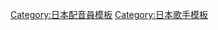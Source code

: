 {{Navbox Musical artist
| name   = 國府田麻理子
| title  = [[國府田麻理子]]
| background = solo_singer
| group1 = 單曲
|  list1 = {{Navbox Musical artist|child
| group1 = [[科樂美|Konami]]
|  list1 = 1. {{lang|ja|{{link-ja|僕らのステキ/Harmony|僕らのステキ/Harmony}}}} - 2. {{lang|ja|{{link-ja|みみかきをしていると|みみかきをしていると}}}} - 3. {{link-ja|這樣的話我寧願成為天使/守候|私が天使だったらいいのに/まちぶせ}} - 4. {{lang|ja|{{link-ja|夢はひとりみるものじゃない|夢はひとりみるものじゃない}}}} - 5. {{lang|ja|{{link-ja|笑顔で愛してる|笑顔で愛してる}}}} - 6. {{lang|ja|{{link-ja|風がとまらない|風がとまらない}}}} - 7. {{lang|ja|{{link-ja|雨のちスペシャル|雨のちスペシャル}}}} - 8. {{link-ja|Looking For|Looking For}} - 9. {{link-ja|cobalt (國府田麻理子單曲)|コバルト (國府田マリ子の曲)|cobalt}} - 10. {{lang|ja|{{link-ja|大切に思えるものが一緒ならいいよね|大切に思えるものが一緒ならいいよね}}}} - 11. {{link-ja|讓你久等了|待っていました}}
| group2 = [[國王唱片|King Records]]
|  list2 = 1. {{lang|ja|{{link-ja|淋しがりやの恋|淋しがりやの恋}}}} - 2. {{link-ja|蜂蜜 (國府田麻理子單曲)|ハチミツ (國府田マリ子の曲)|蜂蜜}} - 3. {{link-ja|心之矢印|心の矢印}} - 4. {{lang|ja|{{link-ja|もんしろちょう (國府田麻理子單曲)|もんしろちょう (國府田マリ子の曲)|もんしろちょう}}}} - 5. {{lang|ja|{{link-ja|その時まで|その時まで}}}} - 6. {{link-ja|花 (國府田麻理子單曲)|花 (國府田マリ子の曲)|花}} - 7. {{lang|ja|{{link-ja|空の手のひら|空の手のひら}}}} - 8. {{link-ja|Ta·ra·ra|Ta・ra・ra}} - 9. {{lang|ja|{{link-ja|地球の想い ～ほしの想い～|地球の想い〜ほしの想い〜}}}} - 10. {{lang|ja|{{link-ja|君がいる空|君がいる空}}}} - 11. {{link-ja|Clear (國府田麻理子單曲)|Clear (國府田マリ子の曲)|Clear}} - 12. {{link-ja|自由的翅膀|自由な翼}} - 13. {{link-ja|彩弘在呼喚我|虹が呼んでる}}
}}
| group2 = 專輯
|  list2 = {{Navbox Musical artist|child
| group1 = 原創
|  list1 = 1. {{link-ja|Pure (國府田麻理子專輯)|Pure (國府田マリ子のアルバム)|Pure}} - 2. {{link-ja|Vivid (國府田麻理子專輯)|Vivid (國府田マリ子のアルバム)|Vivid}} - 3. {{link-ja|Happy！Happy！Happy！|Happy!Happy!Happy!}} - 4. {{lang|ja|{{link-ja|なんでだってば!?|なんでだってば!?}}}} - 5. {{lang|ja|{{link-ja|だいすきなうた|だいすきなうた}}}} - 6. {{lang|ja|{{link-ja|やってみよう|やってみよう}}}} - 7. {{link-ja|天空 (國府田麻理子專輯)|そら (國府田マリ子のアルバム)|天空}} - 8. {{lang|ja|{{link-ja|あいたくて (國府田麻理子專輯)|あいたくて (アルバム)|あいたくて}}}} - 9. {{lang|ja|{{link-ja|この空からきこえる|この空からきこえる}}}} - 10. {{link-ja|音色原子筆 ～十二色～|音いろえんぴつ〜十二色〜}} - 11. {{link-ja|節拍器 (國府田麻理子專輯)|メトロノーム (國府田マリ子のアルバム)|節拍器}} - 12. {{lang|ja|{{link-ja|ビタミンぱんちっ！|ビタミンぱんちっ!}}}} - 13. you're my special - 14. {{lang|ja|{{link-ja|絶対的energy★キラッ|絶対的energy★キラッ}}}}
| group2 = 最佳
|  list2 = My Best Friend（{{link-ja|My Best Friend (國府田麻理子專輯)|My Best Friend (アルバム)|1}} - {{link-ja|My Best Friend 2|My Best Friend 2|2}} - {{link-ja|My Best Friend 3|My Best Friend 3|3}}） - {{link-ja|PURE ENERGY|PURE ENERGY}} - {{link-ja|國府田麻理子 PERFECT BEST|國府田マリ子 パーフェクト・ベスト}}
| group3 = 特別精選
|  list3 = colorful（{{link-ja|colorful (國府田麻理子專輯)|colorful (國府田マリ子のアルバム)|1}} - {{link-ja|colorful 2|colorful 2|2}}）
| group4 = 迷你專輯
|  list4 = {{link-ja|KISS (國府田麻理子專輯)|KISS (國府田マリ子のアルバム)|KISS}} - {{link-ja|我的寶物|僕の宝物}}
| group5 = 企劃盤
|  list5 = {{link-ja|Twinbee Vocal Paradise featuring Mariko Kouda|Twinbee Vocal Paradise featuring Mariko Kouda}} - {{link-ja|B Side Collection|B Side Collection}}
| group6 = 現場CD
|  list6 = Concert Tour '95～'96 "終{{lang|ja|わらないアンコール}}
| group7 = 原聲帶
|  list7 = Looking For Original Sound Track - MARIKO KOUDA INSTRUMENTAL TRACKS（1 - 2）
| group8 = 其它
|  list8 = RADIO CANVAS系列 - Mariko Kouda Presents GM CD（I - II - Special - Special 2）}}
| group3 = 聲優組合
|  list3 = {{link-ja|DROPS|DROPS}} - {{link-ja|後ろから這いより隊|後ろから這いより隊}}
| group4 = 角色歌曲
|  list4 = {{link-ja|Wish (國府田麻理子歌曲)|Wish (國府田マリ子の曲)|Wish}} - [[GS美神 美麗的逃亡者系列]] - {{link-ja|邪神曲們|這いよれ! ニャル子さんのディスコグラフィ}} - {{link-ja|Happiness Charge 光之美少女！Vocal Album|ハピネスチャージプリキュア! サウンドアルバム}}
| group5 = 廣播
|  list5 = {{link-ja|國府田麻理子的GM|國府田マリ子のGM}} - {{link-ja|國府田麻理子的睡眠不足廣播 ～夢境是天空色～|國府田マリ子の寝不足ラジオ〜夢はそらいろ〜}} - [[兵蜂PARADISE]] - {{lang|ja|{{link-ja|土曜の夜ですウハウハ大放送 アニメストリート|土曜の夜ですウハウハ大放送 アニメストリート}}}} - {{link-ja|小璘與太助的今晚也是守護月天！|シャオと太助の今夜も守護月天!}} - {{lang|ja|{{link-ja|ウハウハ大放送 アニメストリート|ウハウハ大放送 アニメストリート}}}}
}}<noinclude>
{{DEFAULTSORT:Kouda Mariko}}
[[Category:日本配音員模板]]
[[Category:日本歌手模板]]
</noinclude>